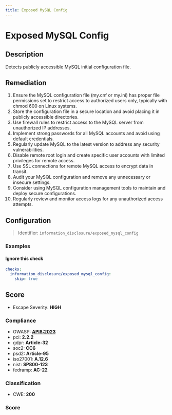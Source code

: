 ```yaml
---
title: Exposed MySQL Config
---
```


# Exposed MySQL Config

## Description

Detects publicly accessible MySQL initial configuration file.

## Remediation

1. Ensure the MySQL configuration file (my.cnf or my.ini) has proper file permissions set to restrict access to authorized users only, typically with chmod 600 on Linux systems.
2. Store the configuration file in a secure location and avoid placing it in publicly accessible directories.
3. Use firewall rules to restrict access to the MySQL server from unauthorized IP addresses.
4. Implement strong passwords for all MySQL accounts and avoid using default credentials.
5. Regularly update MySQL to the latest version to address any security vulnerabilities.
6. Disable remote root login and create specific user accounts with limited privileges for remote access.
7. Use SSL connections for remote MySQL access to encrypt data in transit.
8. Audit your MySQL configuration and remove any unnecessary or insecure settings.
9. Consider using MySQL configuration management tools to maintain and deploy secure configurations.
10. Regularly review and monitor access logs for any unauthorized access attempts.



## Configuration

> Identifier: `information_disclosure/exposed_mysql_config`



### Examples



#### Ignore this check

```yaml
checks:
  information_disclosure/exposed_mysql_config:
    skip: true
```




## Score

- Escape Severity: **<span className="high-severity">HIGH</span>**

### Compliance

- OWASP: **[API8:2023](https://github.com/OWASP/API-Security/blob/master/editions/2023/en/0xa8-security-misconfiguration.md)**
- pci: **2.2.2**
- gdpr: **Article-32**
- soc2: **CC6**
- psd2: **Article-95**
- iso27001: **A.12.6**
- nist: **SP800-123**
- fedramp: **AC-22**

### Classification

- CWE: **200**




### Score




